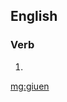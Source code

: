 {{also|giüen}}
==English==

===Verb===
{{head|en|past participle}}

# {{obsolete spelling of|given}}

[[mg:giuen]]